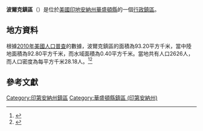 {{noteTA
|G1=USState
|G2=地名
|G3=Unit
}}
{{Infobox settlement
|official_name            = 波爾克鎮區
|native_name = Polk Township
|settlement_type          = [[行政鎮區|行政鎮區]]
|image_skyline            = 
|imagesize                = 
|image_map                = Map highlighting Polk Township, Washington County, Indiana.svg
|mapsize                  = 250px
|pushpin_map  =USA Indiana
|pushpin_label = 波爾克鎮區
|pushpin_label_position   = top
|pushpin_map_caption      = 波爾克鎮區在印地安納州的位置
|subdivision_type         = [[世界政區索引|國家]]
|subdivision_type1        = [[美国州份|州份]]
|subdivision_type2        = [[印地安納州行政区划|縣]]
|subdivision_name         = [[美国|美国]]
|subdivision_name1        = [[印地安納州|印地安納州]]
|subdivision_name2        = [[華盛頓縣_(印地安納州)|華盛頓縣]]
|elevation_ft             = 768
|elevation_m              = 234
|timezone                 = [[北美东部時區|北美东部時區]]
|area_total_km2           = 93.20
|area_land_km2            = 92.80
|area_water_km2           = 0.40
|area_total_sq_mi         = 
|area_land_sq_mi          = 
|area_water_sq_mi         = 
|population_as_of         = [[2010年美國人口普查|2010]]
|population_footnotes     = 
|population_total         = 2626
|population_density_km2   = auto
|population_density_sq_mi = auto
|utc_offset               = -5
|coordinates              = {{coord|38|31|43|N|85|56|38|W|type:city_region:US-AL_source:GNS-enwiki|display=inline,title}}
| coor_pinpoint           = 
| coordinates_footnotes   = 
|timezone_DST             = EDT
|utc_offset_DST           = -4
|postal_code_type         = [[美國郵區編號|郵區編號]]
|postal_code              = 47106, 47126, 47165, 47167
|area_code                = {{link-en|电话区号812|Area code 812|812}}
|blank_name = [[地名信息系统|GNIS ID]]
|blank_info = 453757
}}
'''波爾克鎮區'''（{{lang-en|Polk Township}}）是位於[[美國|美國]][[印地安納州|印地安納州]][[華盛頓縣_(印地安納州)|華盛頓縣]]的一個[[行政鎮區|行政鎮區]]。

== 地方資料 ==
根據[[2010年美國人口普查|2010年美國人口普查]]的數據，波爾克鎮區的面積為93.20平方千米，當中陸地面積為92.80平方千米，而水域面積為0.40平方千米。當地共有人口2626人，而人口密度為每平方千米28.18人。<ref name="GR8">{{cite web|url=http://factfinder2.census.gov|publisher=[[美国人口调查局|美国人口调查局]]|accessdate=2011-05-14|title=American FactFinder|archive-date=2013-09-11|archive-url=https://web.archive.org/web/20130911234518/http://factfinder2.census.gov/|dead-url=no}}</ref><ref>{{cite web|url=https://www.citypopulation.de/en/usa/indiana/admin/|title=USA: Indiana (Counties and Townships) - City Population|access-date=2020-09-03|archive-date=2020-04-22|archive-url=https://web.archive.org/web/20200422090607/https://www.citypopulation.de/en/usa/indiana/admin/|dead-url=no}}</ref>

== 參考文獻 ==
{{reflist}}

{{華盛頓縣 (印地安納州)}}

{{DEFAULTSORT:Polk Township}}
[[Category:印第安納州鎮區|Category:印第安納州鎮區]]
[[Category:華盛頓縣鎮區_(印第安納州)|Category:華盛頓縣鎮區 (印第安納州)]]
{{Indiana-geo-stub}}